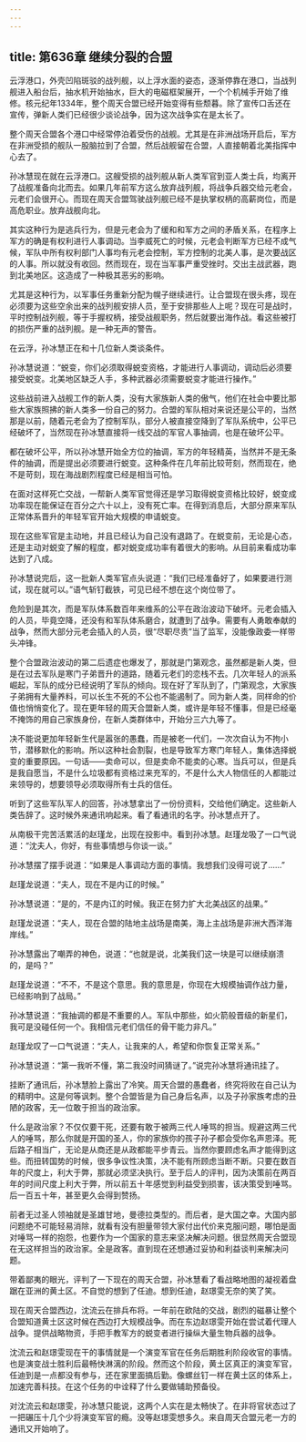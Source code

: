 ```yaml
---
---
---
```

title: 第636章 继续分裂的合盟
---



云浮港口，外壳凹陷斑驳的战列舰，以上浮水面的姿态，逐渐停靠在港口，当战列舰进入船台后，抽水机开始抽水，巨大的电磁框架展开，一个个机械手开始了维修。核元纪年1334年，整个周天合盟已经开始变得有些颓暮。除了宣传口舌还在宣传，弹新人类们已经很少谈论战争，因为这次战争实在是太长了。

整个周天合盟各个港口中经常停泊着受伤的战舰。尤其是在非洲战场开启后，军方在非洲受损的舰队一股脑拉到了合盟，然后战舰留在合盟，人直接朝着北美指挥中心去了。

孙冰慧现在就在云浮港口。这艘受损的战列舰从新人类军官到亚人类士兵，均离开了战舰准备向北而去。如果几年前军方这么放弃战列舰，将战争兵器交给元老会，元老们会很开心。而现在周天合盟驾驶战列舰已经不是执掌权柄的高薪岗位，而是高危职业。放弃战舰向北。

其实这种行为是逃兵行为，但是元老会为了缓和和军方之间的矛盾关系，在程序上军方的确是有权利进行人事调动。当李威死亡的时候，元老会判断军方已经不成气候，军队中所有权利部门人事均有元老会控制，军方控制的北美人事，是次要战区的人事。所以就没有收回。然而现在，现在当军事严重受挫时。交出主战武器，跑到北美地区。这造成了一种极其恶劣的影响。

尤其是这种行为，以军事任务重新分配为幌子继续进行。让合盟现在很头疼，现在必须要为这些空余出来的战列舰安排人员，至于安排那些人上呢？现在可是战时，平时控制战列舰，等于手握权柄，接受战舰职务，然后就要出海作战。看这些被打的损伤严重的战列舰。是一种无声的警告。

在云浮，孙冰慧正在和十几位新人类谈条件。

孙冰慧说道：“蜕变，你们必须取得蜕变资格，才能进行人事调动，调动后必须要接受蜕变。北美地区缺乏人手，多种武器必须需要蜕变才能进行操作。”

这些战前进入战舰工作的新人类，没有大家族新人类的傲气，他们在社会中要比那些大家族照拂的新人类多一份自己的努力。合盟的军队相对来说还是公平的，当然那是以前，随着元老会为了控制军队，部分人被直接空降到了军队系统中，公平已经破坏了，当然现在孙冰慧直接将一线交战的军官人事抽调，也是在破坏公平。

都在破坏公平，所以孙冰慧开始全方位的抽调，军方的年轻精英，当然并不是无条件的抽调，而是提出必须要进行蜕变。这种条件在几年前比较苛刻，然而现在，绝不是苛刻，现在海战剧烈程度已经是相当可怕。

在面对这样死亡交战，一帮新人类军官觉得还是学习取得蜕变资格比较好，蜕变成功率现在能保证在百分之六十以上，没有死亡率。在得到消息后，大部分原来军队正常体系晋升的年轻军官开始大规模的申请蜕变。

现在这些军官是主动地，并且已经认为自己没有退路了。在蜕变前，无论是心态，还是主动对蜕变了解的程度，都对蜕变成功率有着很大的影响。从目前来看成功率达到了八成。

孙冰慧说完后，这一批新人类军官点头说道：“我们已经准备好了，如果要进行测试，现在就可以。”语气斩钉截铁，可见已经不想在这个岗位带了。

危险到是其次，而是军队体系数百年来维系的公平在政治波动下破坏。元老会插入的人员，毕竟空降，还没有和军队体系磨合，就遭到了战争。需要有人勇敢奉献的战争，然而大部分元老会插入的人员，很“尽职尽责”当了监军，没能像政委一样带头冲锋。

整个合盟政治波动的第二后遗症也爆发了，那就是门第观念，虽然都是新人类，但是在过去军队是寒门子弟晋升的道路，随着元老们的恋栈不去。几次年轻人的派系崛起，军队的成分已经说明了军队的倾向。现在好了军队到了，门第观念，大家族子弟拥有大量养料，可以长生不死的不公也不能遏制了。同为新人类，同样命的价值也悄悄变化了。现在更年轻的周天合盟新人类，或许是年轻不懂事，但是已经毫不掩饰的用自己家族身份，在新人类群体中，开始分三六九等了。

决不能说更加年轻新生代是嚣张的愚蠢，而是被老一代们，一次次自认为不拘小节，潜移默化的影响。所以这种社会割裂，也是导致军方寒门年轻人，集体选择蜕变的重要原因。一句话——卖命可以，但是卖命不能卖的心寒。当兵可以，但是兵是我自愿当，不是什么垃圾都有资格过来充军的，不是什么大人物信任的人都能过来领导的，想要领导必须取得所有士兵的信任。

听到了这些军队军人的回答，孙冰慧拿出了一份份资料，交给他们确定。这些新人类告辞了。这时候外来通讯响起来。看了看通讯的名字。孙冰慧点开了。

从南极干完苦活累活的赵瑾龙，出现在投影中。看到孙冰慧。赵瑾龙吸了一口气说道：“沈夫人，你好，有些事情想与你谈一谈。”

孙冰慧摆了摆手说道：“如果是人事调动方面的事情。我想我们没得可说了……”

赵瑾龙说道：“夫人，现在不是内讧的时候。”

孙冰慧说道：“是的，不是内讧的时候。我正在努力扩大北美战区的战果。”

赵瑾龙说道：“夫人，现在合盟的陆地主战场是南美，海上主战场是非洲大西洋海岸线。”

孙冰慧露出了嘲弄的神色，说道：“也就是说，北美我们这一块是可以继续崩溃的，是吗？”

赵瑾龙说道：“不不，不是这个意思。我的意思是，你现在大规模抽调作战力量，已经影响到了战局。”

孙冰慧说道：“我抽调的都是不重要的人。军队中那些，如火箭般晋级的新星们，我可是没碰任何一个。我相信元老们信任的骨干能力非凡。”

赵瑾龙叹了一口气说道：“夫人，让我来的人，希望和你恢复正常关系。”

孙冰慧说道：“第一我听不懂，第二我没时间猜谜了。”说完孙冰慧将通讯挂了。

挂断了通讯后，孙冰慧脸上露出了冷笑。周天合盟的愚蠢者，终究将败在自己认为的精明中。这是何等讽刺。整个合盟皆是为自己身后名声，以及子孙家族考虑的丑陋的政客，无一位敢于担当的政治家。

什么是政治家？不仅仅要干死，还要有敢于被两三代人唾骂的担当。规避这两三代人的唾骂，那么你就是开国的圣人，你的家族你的孩子孙子都会受你名声恩泽。死后路子相当广，无论是从商还是从政都能平步青云。当然你要顾虑名声才能得到这些。而扭转国势的时候，很多争议性决策，决不能有所顾虑当断不断。只要在数百年的尺度上，利大于弊，那就必须坚决执行。至于后人的评判，因为决策前在两百年的时间尺度上利大于弊，所以前五十年感觉到利益受到损害，该决策受到唾骂。后一百五十年，甚至更久会得到赞扬。

前者无过圣人领袖就是圣雄甘地，曼德拉类型的。而后者，是大国之幸。大国内部问题绝不可能轻易消除，就看有没有胆量带领大家付出代价来克服问题，哪怕是面对唾骂一样的抱怨，也要作为一个国家的意志来坚决解决问题。很显然周天合盟现在无这样担当的政治家。全是政客。直到现在还想通过妥协和利益谈判来解决问题。

带着鄙夷的眼光，评判了一下现在的周天合盟，孙冰慧看了看战略地图的凝视着盘踞在亚洲的黄土区。不自觉的想到了任迪。想到任迪，赵璟雯无奈的笑了笑。

现在周天合盟西边，沈流云在排兵布将。一年前在欧陆的交战，剧烈的磁暴让整个合盟知道黄土区这时候在西边打大规模战争。而在东边赵璟雯开始在尝试着代理人战争。提供战略物资，手把手教军方的蜕变者进行操纵大量生物兵器的战争。

沈流云和赵璟雯现在干的事情就是一个演变军官在任务后期胜利阶段收官的事情。也是演变战士胜利后最畅快淋漓的阶段。然而这个阶段，黄土区真正的演变军官，任迪到是一点都没有参与，还在家里面搞后勤。像螺丝钉一样在黄土区的体系上，加速完善科技。在这个任务的中诠释了什么要做辅助预备役。

对沈流云和赵璟雯，孙冰慧只能说，这两个人实在是太畅快了。在非将官状态过了一把碾压十几个少将演变军官的瘾。没等赵璟雯想多久。来自周天合盟元老一方的通讯又开始响了。